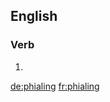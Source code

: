 ==English==

===Verb===
{{head|en}}

# {{present participle of|phial|lang=en}}

[[de:phialing]]
[[fr:phialing]]